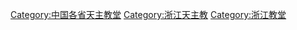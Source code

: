 [[Category:中国各省天主教堂|Category:中国各省天主教堂]]
[[Category:浙江天主教|Category:浙江天主教]]
[[Category:浙江教堂|Category:浙江教堂]]